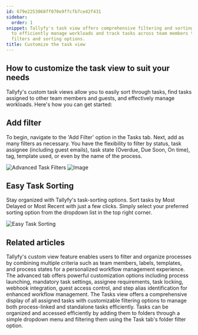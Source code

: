 ```yaml
---
id: 679e2253068ff070e9ffcfb7ce42f431
sidebar:
  order: 1
snippet: Tallyfy's task view offers comprehensive filtering and sorting capabilities
  to efficiently manage workloads and track tasks across team members through customizable
  filters and sorting options.
title: Customize the task view
---
```


## How to customize the task view to suit your needs

Tallyfy's custom task views allow you to easily sort through tasks, find tasks assigned to other team members and guests, and effectively manage workloads. Here's how you can get started:

## Add filter

To begin, navigate to the 'Add Filter' option in the Tasks tab. Next, add as many filters as necessary. You have the flexibility to filter by status, task assignee (including guest emails), task state (Overdue, Due Soon, On time), tag, template used, or even by the name of the process.

![Advanced Task Filters](https://screenshots.tallyfy.com/tallyfy%2Fpro%2Fdesktop-light-filter-task.png)
![Image](https://screenshots.tallyfy.com/tallyfy%2Fpro%2Fdesktop-light-add-filter-to-task.png)

## Easy Task Sorting

Stay organized with Tallyfy's task-sorting options. Sort tasks by Most Delayed or Most Recent with just a few clicks. Simply select your preferred sorting option from the dropdown list in the top right corner.

![Easy Task Sorting](https://screenshots.tallyfy.com/tallyfy%2Fpro%2Fdesktop-light-sort-tasks.png)


## Related articles
<CardGrid>
<LinkTitleCard header="<b>Tracker View > Create custom views</b>" href="/products/pro/tracking-and-tasks/tracker-view/how-to-create-custom-views-in-tallyfy/" > Tallyfy's custom view feature enables users to filter and organize processes by combining multiple criteria such as team members, labels, templates, and process states for a personalized workflow management experience. </LinkTitleCard>
<LinkTitleCard header="<b>Tasks > Advanced tab</b>" href="/products/pro/tracking-and-tasks/tasks/how-can-i-utilize-tallyfys-advanced-tab-features/" > The advanced tab offers powerful customization options including process launching, mandatory task settings, assignee requirements, task locking, webhook integration, guest access control, and step alias identification for enhanced workflow management. </LinkTitleCard>
<LinkTitleCard header="<b>Tracking And Tasks > Tasks view</b>" href="/products/pro/tracking-and-tasks/tasks-view/" > The Tasks view offers a comprehensive display of all assigned tasks with customizable filtering options to manage both process-linked and standalone tasks efficiently. </LinkTitleCard>
<LinkTitleCard header="<b>Tasks View > Organize tasks into folders</b>" href="/products/pro/tracking-and-tasks/tasks-view/how-can-i-add-tasks-to-folders-in-tallyfy/" > Tasks can be organized and accessed efficiently by adding them to folders through a simple dropdown menu and filtering them using the Task tab's folder filter option. </LinkTitleCard>
</CardGrid>